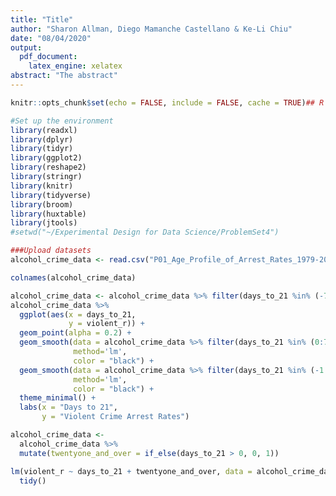 ```yaml
---
title: "Title"
author: "Sharon Allman, Diego Mamanche Castellano & Ke-Li Chiu"
date: "08/04/2020"
output:
  pdf_document:
    latex_engine: xelatex
abstract: "The abstract"
---
```


```r
knitr::opts_chunk$set(echo = FALSE, include = FALSE, cache = TRUE)## R Markdown
```

```r
#Set up the environment
library(readxl)
library(dplyr)
library(tidyr)
library(ggplot2)
library(reshape2)
library(stringr)
library(knitr)
library(tidyverse)
library(broom)
library(huxtable)
library(jtools)
#setwd("~/Experimental Design for Data Science/ProblemSet4")
```

```r
###Upload datasets
alcohol_crime_data <- read.csv("P01_Age_Profile_of_Arrest_Rates_1979-2006.csv")
```

```r
colnames(alcohol_crime_data)
```
```r
alcohol_crime_data <- alcohol_crime_data %>% filter(days_to_21 %in% (-730:730))
alcohol_crime_data %>% 
  ggplot(aes(x = days_to_21,
             y = violent_r)) +
  geom_point(alpha = 0.2) +
  geom_smooth(data = alcohol_crime_data %>% filter(days_to_21 %in% (0:730)), 
              method='lm',
              color = "black") +
  geom_smooth(data = alcohol_crime_data %>% filter(days_to_21 %in% (-1:-730) ), 
              method='lm',
              color = "black") +
  theme_minimal() +
  labs(x = "Days to 21",
       y = "Violent Crime Arrest Rates")
```

```r
alcohol_crime_data <- 
  alcohol_crime_data %>% 
  mutate(twentyone_and_over = if_else(days_to_21 > 0, 0, 1)) 

lm(violent_r ~ days_to_21 + twentyone_and_over, data = alcohol_crime_data) %>% 
  tidy()
```
